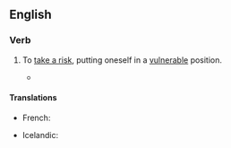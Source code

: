 ==English==

===Verb===
{{head|en|verb|conjugation of {{l|en|stick}}|head=[[stick]] one's [[neck]] [[out]]}}

# {{lb|en|idiomatic}} To [[take a risk]], putting oneself in a [[vulnerable]] position.
#* {{RQ:Wodehouse Offing|XVI|Uncle Tom's study was a place I seldom entered during my visits to Brinkley Court, because when I did go there he always grabbed me and started to talk about old silver, whereas if he caught me in the open he often touched on other topics, and the way I looked at it was that there was no sense in '''sticking one's neck out'''. It was more than a year since I had been inside this sanctum [...]}}

====Translations====
{{trans-top|putting oneself in a vulnerable position}}
* French: {{t+|fr|se mouiller}}
{{trans-mid}}
* Icelandic: {{t|is|gefa höggstað á sér}}
{{trans-bottom}}